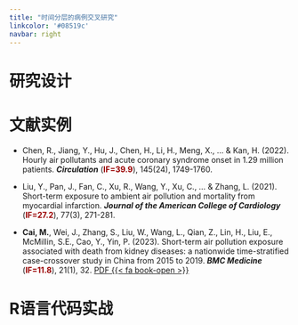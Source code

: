 ---
title: "时间分层的病例交叉研究"
linkcolor: '#08519c'
navbar: right
---

# 研究设计





# 文献实例

- Chen, R., Jiang, Y., Hu, J., Chen, H., Li, H., Meng, X., ... & Kan, H. (2022). Hourly air pollutants and acute coronary syndrome onset in 1.29 million patients. ***Circulation*** ([IF=39.9]{style="color:#9A0000;font-weight: bold;"}), 145(24), 1749-1760.

- Liu, Y., Pan, J., Fan, C., Xu, R., Wang, Y., Xu, C., ... & Zhang, L. (2021). Short-term exposure to ambient air pollution and mortality from myocardial infarction. ***Journal of the American College of Cardiology*** ([IF=27.2]{style="color:#9A0000;font-weight: bold;"}), 77(3), 271-281.

- **Cai, M.**, Wei, J., Zhang, S., Liu, W., Wang, L., Qian, Z., Lin, H., Liu, E., McMillin, S.E., Cao, Y., Yin, P. (2023). Short-term air pollution exposure associated with death from kidney diseases: a nationwide time-stratified case-crossover study in China from 2015 to 2019. ***BMC Medicine*** ([IF=11.8]{style="color:#9A0000;font-weight: bold;"}), 21(1), 32. [PDF {{< fa book-open >}}](https://caimiao0714.github.io/SC-ENV-2023/Papers/2023_1_BMC_Med_Air_pollution_kidney_death.pdf) 




# R语言代码实战



